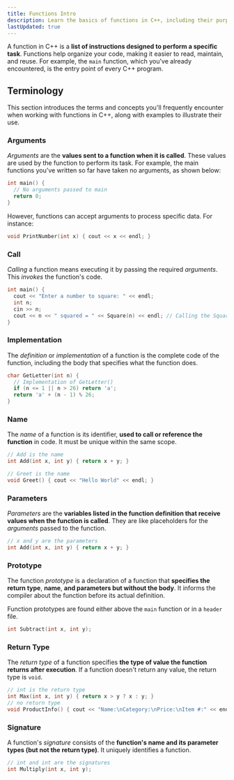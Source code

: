 ```yaml
---
title: Functions Intro
description: Learn the basics of functions in C++, including their purpose, structure, and how they help organize and reuse code efficiently.
lastUpdated: true
---
```


A function in C++ is a **list of instructions designed to perform a 
specific task**. Functions help organize your code, making it easier 
to read, maintain, and reuse. For example, the `main` function, which 
you've already encountered, is the entry point of every C++ program.

## Terminology

This section introduces the terms and concepts you'll frequently encounter 
when working with functions in C++, along with examples to illustrate their use.

### Arguments

*Arguments* are the **values sent to a function when it is called**. These 
values are used by the function to perform its task. For example, the 
main functions you've written so far have taken no arguments, as shown below:

```cpp title="driver.cc"
int main() {
  // No arguments passed to main
  return 0;
}
```

However, functions can accept arguments to process specific data. For instance:

```cpp
void PrintNumber(int x) { cout << x << endl; }
```

### Call

*Calling* a function means executing it by passing the required *arguments*. This *invokes* the function's code.

```cpp
int main() {
  cout << "Enter a number to square: " << endl;
  int n;
  cin >> n;
  cout << n << " squared = " << Square(n) << endl; // Calling the Square function
}
```

### Implementation

The *definition* or *implementation* of a function is the complete code of the function, 
including the body that specifies what the function does.

```cpp
char GetLetter(int n) {
  // Implementation of GetLetter()
  if (n <= 1 || n > 26) return 'a';
  return 'a' + (n - 1) % 26;
}
```

### Name

The *name* of a function is its identifier, **used to call or reference the function**
in code. It must be unique within the same scope.

```cpp
// Add is the name
int Add(int x, int y) { return x + y; }

// Greet is the name
void Greet() { cout << "Hello World" << endl; }
```

### Parameters

*Parameters* are the **variables listed in the function definition that receive values 
when the function is called**. They are like placeholders for the *arguments* passed to the function.

```cpp
// x and y are the parameters
int Add(int x, int y) { return x + y; }
```

### Prototype

The function *prototype* is a declaration of a function that **specifies the return type**, **name**, 
**and parameters but without the body**. It informs the compiler about the function before its actual definition.

Function prototypes are found either above the `main` function or in a `header` file.

```cpp
int Subtract(int x, int y);
```

### Return Type

The *return type* of a function specifies **the type of value the function returns after execution**. 
If a function doesn't return any value, the return type is `void`.

```cpp
// int is the return type
int Max(int x, int y) { return x > y ? x : y; }
// no return type
void ProductInfo() { cout << "Name:\nCategory:\nPrice:\nItem #:" << endl; }
```

### Signature

A function's *signature* consists of the **function's name and its parameter types 
(but not the return type)**. It uniquely identifies a function.

```cpp
// int and int are the signatures
int Multiply(int x, int y);
```